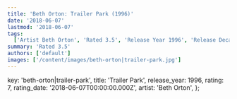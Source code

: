```yaml
---
title: 'Beth Orton: Trailer Park (1996)'
date: '2018-06-07'
lastmod: '2018-06-07'
tags:
  ['Artist Beth Orton', 'Rated 3.5', 'Release Year 1996', 'Release Decade 1990']
summary: 'Rated 3.5'
authors: ['default']
images: ['/content/images/beth-orton|trailer-park.jpg']
---
```


  key: 'beth-orton|trailer-park',
  title: 'Trailer Park',
  release_year: 1996,
  rating: 7,
  rating_date: '2018-06-07T00:00:00.000Z',
  artist: 'Beth Orton',
};

<MusicRating data={data} />
